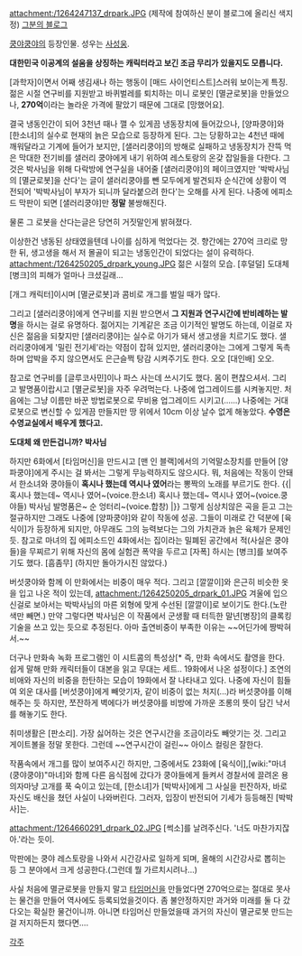 attachment:/1264247137_drpark.JPG
(제작에 참여하신 분이 블로그에 올리신 색지정) [http://blog.naver.com/anijjang21?Redirect=Log&logNo=140048587595 그분의 블로그]

[[쿵야쿵야]]의 등장인물. 성우는 [[사성웅]].

'''대한민국 이공계의 설움을 상징하는 캐릭터라고 보긴 조금 무리가 있을지도 모릅니다.'''

[과학자]이면서 어째 생김새나 하는 행동이 [매드 사이언티스트]스러워 보이는게 특징. 젊은 시절 연구비를 지원받고 바퀴벌레를 퇴치하는 미니 로봇인 [멸균로봇]을 만들었으나, '''270억'''이라는 놀라운 가격에 팔았기 때문에 그대로 [망했어요]. 

결국 냉동인간이 되어 3천년 때나 깰 수 있게끔 냉동장치에 들어갔으나, [양파쿵야]와 [한소녀]의 실수로 현재의 늙은 모습으로 등장하게 된다. 그는 당황하고는 4천년 때에 깨워달라고 기계에 들어가 보지만, [샐러리쿵야]의 방해로 실패하고 냉동장치가 잔뜩 먹은 막대한 전기비를 샐러리 쿵야에게 내기 위하여 레스토랑의 온갖 잡일들을 다한다.
그것은 박사님을 위해 다락방에 연구실을 내어줄 [샐러리쿵야]의 페이크였지만 '박박사님의 [멸균로봇]을 산다'는 글이 샐러리쿵야를 뺀 모두에게 발견되자 순식간에 상황이 역전되어 '박박사님이 부자가 되니까 달라붙으려 한다'는 오해를 사게 된다. 나중에 에피소드 막판이 되면 [샐러리쿵야]만 '''정말''' 불쌍해진다. 

물론 그 로봇을 산다는글은 당연히 거짓말인게 밝혀졌다.  

이상한건 냉동된 상태였을텐데 나이를 심하게 먹었다는 것. 향간에는 270억 크리로 망한 뒤, 생고생을 해서 저 몰골이 되고는 냉동인간이 되었다는 설이 유력하다.
attachment:/1264250205_drpark_young.JPG
젊은 시절의 모습. [후덜덜] 도대체 [병크]의 피해가 얼마나 크셨길래...

[개그 캐릭터]이시며  [멸균로봇]과 콤비로 개그를 벌일 때가 많다.

그리고 [샐러리쿵야]에게 연구비를 지원 받으면서 '''그 지원과 연구시간에 반비례하는 발명'''을 하시는 걸로 유명하다. 젊어지는 기계같은 조금 이기적인 발명도 하는데, 이걸로 자신은 젊음을 되찾지만 [샐러리쿵야]는 실수로 아기가 돼서 생고생을 치르기도 했다. 샐러리쿵야에게 '밀린 전기세'라는 약점이 잡혀 있지만, 샐러리쿵야는 그에게 그렇게 독촉하며 압박을 주지 않으면서도 은근슬쩍 탕감 시켜주기도 한다. 오오 [대인배] 오오.

참고로 연구비를 [글루코사민]이나 파스 사는데 쓰시기도 했다. 몸이 편찮으셔서. 그리고 발명품이랍시고 [멸균로봇]을 자주 우려먹는다. 나중에 업그레이드를 시켜놓지만. 처음에는 그냥 이름만 바꾼 방법로봇으로 무비용 업그레이드 시키고(......) 나중에는 거대 로봇으로 변신할 수 있게끔 만들지만 땅 위에서 10cm 이상 날수 없게 해놓았다. '''수영은 수영교실에서 배우게 했다고.'''

'''도대체 왜 만든겁니까? 박사님'''
 
하지만 6화에서 [타임머신]을 만드시고 [맨 인 블랙]에서의 기억말소장치를 만들어 [양파쿵야]에게 주시는 걸 봐서는 그렇게 무능력하지도 않으시다.
뭐, 처음에는 작동이 안돼서 한소녀와 쿵야들이 '''혹시나 했는데 역시나 였어'''라는 뽕짝의 노래를 부르기도 한다.
{{|
혹시나 했는데~ 역시나 였어~(voice.한소녀) 
혹시나 했는데~ 역시나 였어~(voice.쿵야들)
박사님 발명품은~ 순 엉터리~(voice.합창) 
|}}
그렇게 심상치않은 곡을 듣고 그는 절규하지만 그래도 나중에 [양파쿵야]와 같이 작동에 성공. 그들이 미래로 간 덕분에 [육식이]가 등장하게 되지만, 아무래도 그의 능력보다는 그의 가치관과 늙은 육체가 문제인듯. 참고로 마녀의 집 에피소드인 4화에서는 집이라는 밀폐된 공간에서 적(사실은 쿵야들)을 무찌르기 위해 자신의 몸에 실험관 폭약을 두르고 [자폭] 하시는 [병크]를 보여주기도 했다. [흠좀무] (하지만 돌아가시진 않았다.)

버섯쿵야와 함께 이 만화에서는 비중이 매우 적다.
그리고 [깔깔이]와 은근히 비슷한 옷을 입고 나온 적이 있는데,
attachment:/1264250205_drpark_01.JPG
겨울에 입으신걸로 보아서는 박박사님의 마른 외형에 맞게 수선된 [깔깔이]로 보이기도 한다.(노란 색만 빼면.)
만약 그렇다면 박사님은 이 작품에서 군생활 때 터득한 말년[병장]의 클록킹 기술을 쓰고 있는 듯으로 추정된다. 아마 출연비중이 부족한 이유는 ~~어딘가에 짱박혀서.~~  

더구나 만화속 녹화 프로그램인 이 시트콤의 특성상[* 즉, 만화 속에서도 촬영을 한다. 쉽게 말해 만화 캐릭터들이 대본을 읽고 무대는 세트.. 19화에서 나온 설정이다.] 조연의 비애와 자신의 비중을 한탄하는 모습이 19화에서 잘 나타내고 있다. 나중에 자신이 힘들여 외운 대사를 [버섯쿵야]에게 빼앗기자, 같이 비중이 없는 처지(...)라 버섯쿵야를 이해해주는 듯 하지만, 쪼잔하게 벽에다가 버섯쿵야를 비방에 가까운 조롱의 뜻이 담긴 낙서를 해놓기도 한다.

취미생활은 [판소리]. 가장 싫어하는 것은 연구시간을 조금이라도 빼앗기는 것. 그리고 게이트볼을 정말 못한다. 그런데 ~~연구시간이 걸린~~ 아이스 컬링은 잘한다.

작품속에서 개그를 많이 보여주시긴 하지만, 그중에서도 23화에 [육식이],[wiki:"마녀(쿵야쿵야)"마녀]와 함께 다른 음식점에 갔다가 쿵야들에게 들켜서 경찰서에 끌려온 용의자마냥 고개를 푹 숙이고 있는데, [한소녀]가 [박박사]에게 그 사실을 핀잔하자, 바로 자신도 배신을 쳤던 사실이 나와버린다. 그러자, 입장이 반전되어 기세가 등등해진 [박박사]는.

attachment:/1264660291_drpark_02.JPG
[썩소]를 날려주신다. '너도 마찬가지잖아.'라는 듯이.

막판에는 쿵야 레스토랑을 나와서 시간강사로 일하게 되며, 올해의 시간강사로 뽑히는 등 그 분야에서 크게 성공한다.(그런데 뭘 가르치시려나...)

사실 처음에 멸균로봇을 만들지 말고 [[타임머신]]을 만들었다면 270억으로는 절대로 못사는 물건을 만들어 역사에도 등록되었을것이다. 좀 불안정하지만 과거와 미래를 둘 다 갔다오는 확실한 물건이니까. 아니면 타임머신 만들었을때 과거의 자신이 멸균로봇 만드는걸 저지하든지 했다면....

[[각주]]
